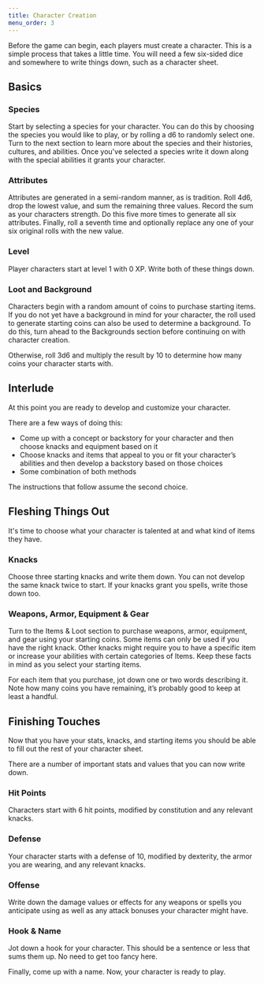 ```yaml
---
title: Character Creation
menu_order: 3
---
```


Before the game can begin, each players must create a character. This is a simple process that takes a little time. You will need a few six-sided dice and somewhere to write things down, such as a character sheet.

## Basics

### Species

Start by selecting a species for your character. You can do this by choosing the species you would like to play, or by rolling a d6 to randomly select one. Turn to the next section to learn more about the species and their histories, cultures, and abilities. Once you've selected a species write it down along with the special abilities it grants your character.

### Attributes

Attributes are generated in a semi-random manner, as is tradition. Roll 4d6, drop the lowest value, and sum the remaining three values. Record the sum as your characters strength. Do this five more times to generate all six attributes. Finally, roll a seventh time and optionally replace any one of your six original rolls with the new value.

### Level

Player characters start at level 1 with 0 XP. Write both of these things down.

### Loot and Background

Characters begin with a random amount of coins to purchase starting items. If you do not yet have a background in mind for your character, the roll used to generate starting coins can also be used to determine a background. To do this, turn ahead to the Backgrounds section before continuing on with character creation.

Otherwise, roll 3d6 and multiply the result by 10 to determine how many coins your character starts with.

## Interlude

At this point you are ready to develop and customize your character.

There are a few ways of doing this:

- Come up with a concept or backstory for your character and then choose knacks and equipment based on it
- Choose knacks and items that appeal to you or fit your character’s abilities and then develop a backstory based on those choices
- Some combination of both methods

The instructions that follow assume the second choice.

## Fleshing Things Out

It's time to choose what your character is talented at and what kind of items they have.

### Knacks

Choose three starting knacks and write them down. You can not develop the same knack twice to start. If your knacks grant you spells, write those down too.

### Weapons, Armor, Equipment & Gear

Turn to the Items & Loot section to purchase weapons, armor, equipment, and gear using your starting coins. Some items can only be used if you have the right knack. Other knacks might require you to have a specific item or increase your abilities with certain categories of Items. Keep these facts in mind as you select your starting items.

For each item that you purchase, jot down one or two words describing it. Note how many coins you have remaining, it’s probably good to keep at least a handful.

## Finishing Touches

Now that you have your stats, knacks, and starting items you should be able to fill out the rest of your character sheet.

There are a number of important stats and values that you can now write down.

### Hit Points

Characters start with 6 hit points, modified by constitution and any relevant knacks.

### Defense

Your character starts with a defense of 10, modified by dexterity, the armor you are wearing, and any relevant knacks.

### Offense

Write down the damage values or effects for any weapons or spells you anticipate using as well as any attack bonuses your character might have.

### Hook & Name

Jot down a hook for your character. This should be a sentence or less that sums them up. No need to get too fancy here.

Finally, come up with a name. Now, your character is ready to play.
